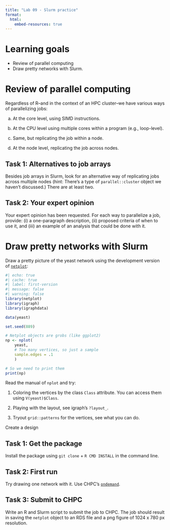 ```yaml
---
title: "Lab 09 - Slurm practice"
format:
  html:
    embed-resources: true
---
```


# Learning goals

* Review of parallel computing
* Draw pretty networks with Slurm.

# Review of parallel computing

Regardless of R--and in the context of an HPC cluster--we have various ways of parallelizing jobs:

a. At the core level, using SIMD instructions.

b. At the CPU level using multiple cores within a program (e.g., loop-level).

c. Same, but replicating the job within a node.

d. At the node level, replicating the job across nodes.

## Task 1: Alternatives to job arrays

Besides job arrays in Slurm, look for an alternative way of replicating jobs across multiple nodes (hint: There's a type of `parallel::cluster` object we haven't discussed.) There are at least two.

## Task 2: Your expert opinion

Your expert opinion has been requested. For each way to parallelize a job, provide: (i) a one-paragraph description, (ii) proposed criteria of when to use it, and (iii) an example of an analysis that could be done with it.


# Draw pretty networks with Slurm

Draw a pretty picture of the yeast network using the development version of [`netplot`](https://github.com/USCCANA/netplot){target="_blank"}: 

```r
#| echo: true
#| cache: true
#| label: first-version
#| message: false
#| warning: false
library(netplot)
library(igraph)
library(igraphdata)

data(yeast)

set.seed(889)

# Netplot objects are grobs (like ggplot2)
np <- nplot(
    yeast,
    # Too many vertices, so just a sample
    sample.edges = .1 
    )

# So we need to print them
print(np)
```

Read the manual of `nplot` and try:

1. Coloring the vertices by the class `Class` attribute. You can access them using `V(yeast)$Class`.

2. Playing with the layout, see igraph's `?layout_`.

3. Tryout `grid::patterns` for the vertices, see what you can do.

Create a design

## Task 1: Get the package

Install the package using `git clone` + `R CMD INSTALL` in the command line.

## Task 2: First run

Try drawing one network with it. Use CHPC's [`ondemand`](https://ondemand.chpc.utah.edu){target="_blank"}.

## Task 3: Submit to CHPC

Write an R and Slurm script to submit the job to CHPC. The job should result in saving the `netplot` object to an RDS file and a png figure of 1024 x 780 px resolution.

